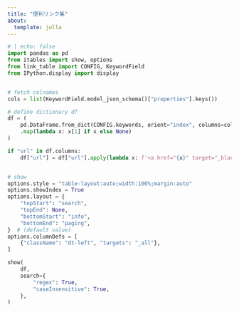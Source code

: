 ```yaml
---
title: "便利リンク集"
about:
  template: jolla
---
```


```python
# | echo: false
import pandas as pd
from itables import show, options
from link_table import CONFIG, KeywordField
from IPython.display import display


# fetch colnames
cols = list(KeywordField.model_json_schema()["properties"].keys())

# define dictionary df
df = (
    pd.DataFrame.from_dict(CONFIG.keywords, orient="index", columns=cols)
    .map(lambda x: x[1] if x else None)
)

if "url" in df.columns:
    df["url"] = df["url"].apply(lambda x: f'<a href="{x}" target="_blank">{x}</a>' if pd.notna(x) else x)


# show
options.style = "table-layout:auto;width:100%;margin:auto"
options.showIndex = True
options.layout = {
    "topStart": "search",
    "topEnd": None,
    "bottomStart": "info",
    "bottomEnd": "paging",
}  # (default value)
options.columnDefs = [
    {"className": "dt-left", "targets": "_all"},
]

show(
    df,
    search={
        "regex": True,
        "caseInsensitive": True,
    },
)
```
